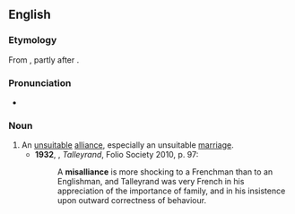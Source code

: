 ==English==

===Etymology===
From {{prefix|en|mis|alliance}}, partly after {{der|en|fr|mésalliance}}.

===Pronunciation===
* {{a|UK}} {{IPA|/ˌmɪsəˈlaɪəns/|lang=en}}

===Noun===
{{en-noun}}

# An [[unsuitable]] [[alliance]], especially an unsuitable [[marriage]]. {{defdate|from 18th c.}}
#* '''1932''', {{w|Duff Cooper}}, ''Talleyrand'', Folio Society 2010, p. 97:
#*: A '''misalliance''' is more shocking to a Frenchman than to an Englishman, and Talleyrand was very French in his appreciation of the importance of family, and in his insistence upon outward correctness of behaviour.